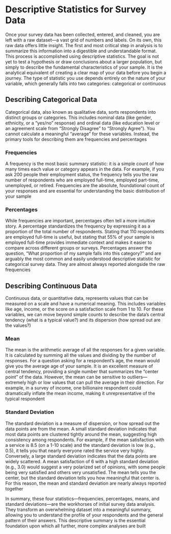 # Descriptive Statistics for Survey Data {-}

Once your survey data has been collected, entered, and cleaned, you are left with a raw dataset—a vast grid of numbers and labels. On its own, this raw data offers little insight. The first and most critical step in analysis is to summarize this information into a digestible and understandable format. This process is accomplished using descriptive statistics. The goal is not yet to test a hypothesis or draw conclusions about a larger population, but simply to describe the fundamental characteristics of your sample. It is the analytical equivalent of creating a clear map of your data before you begin a journey. The type of statistic you use depends entirely on the nature of your variable, which generally falls into two categories: categorical or continuous

## **Describing Categorical Data** {-}

Categorical data, also known as qualitative data, sorts respondents into distinct groups or categories. This includes nominal data (like gender, ethnicity, or a "yes/no" response) and ordinal data (like education level or an agreement scale from "Strongly Disagree" to "Strongly Agree"). You cannot calculate a meaningful "average" for these variables. Instead, the primary tools for describing them are frequencies and percentages

### **Frequencies** {-}

A frequency is the most basic summary statistic: it is a simple count of how many times each value or category appears in the data. For example, if you ask 200 people their employment status, the frequency tells you the raw number of respondents who are employed full-time, employed part-time, unemployed, or retired. Frequencies are the absolute, foundational count of your responses and are essential for understanding the basic distribution of your sample

### **Percentages** {-}

While frequencies are important, percentages often tell a more intuitive story. A percentage standardizes the frequency by expressing it as a proportion of the total number of respondents. Stating that 110 respondents are employed full-time is useful, but stating that 55% of your sample is employed full-time provides immediate context and makes it easier to compare across different groups or surveys. Percentages answer the question, "What proportion of my sample falls into this category?" and are arguably the most common and easily understood descriptive statistic for categorical survey data. They are almost always reported alongside the raw frequencies

## **Describing Continuous Data** {-}

Continuous data, or quantitative data, represents values that can be measured on a scale and have a numerical meaning. This includes variables like age, income, or the score on a satisfaction scale from 1 to 10\. For these variables, we can move beyond simple counts to describe the data's central tendency (what is a typical value?) and its dispersion (how spread out are the values?)

### **Mean** {-}

The mean is the arithmetic average of all the responses for a given variable. It is calculated by summing all the values and dividing by the number of responses. For a question asking for a respondent's age, the mean would give you the average age of your sample. It is an excellent measure of central tendency, providing a single number that summarizes the "center point" of the data. However, the mean can be sensitive to outliers—extremely high or low values that can pull the average in their direction. For example, in a survey of income, one billionaire respondent could dramatically inflate the mean income, making it unrepresentative of the typical respondent

### **Standard Deviation** {-}

The standard deviation is a measure of dispersion, or how spread out the data points are from the mean. A small standard deviation indicates that most data points are clustered tightly around the mean, suggesting high consistency among respondents. For example, if the mean satisfaction with a service is 8.5 (on a 1-10 scale) and the standard deviation is low (e.g., 0.5), it tells you that nearly everyone rated the service very highly. Conversely, a large standard deviation indicates that the data points are widely scattered. A mean satisfaction of 6 with a high standard deviation (e.g., 3.0) would suggest a very polarized set of opinions, with some people being very satisfied and others very unsatisfied. The mean tells you the center, but the standard deviation tells you how meaningful that center is. For this reason, the mean and standard deviation are nearly always reported together

In summary, these four statistics—frequencies, percentages, means, and standard deviations—are the workhorses of initial survey data analysis. They transform an overwhelming dataset into a meaningful summary, allowing you to understand the profile of your respondents and the general pattern of their answers. This descriptive summary is the essential foundation upon which all further, more complex analyses are built
